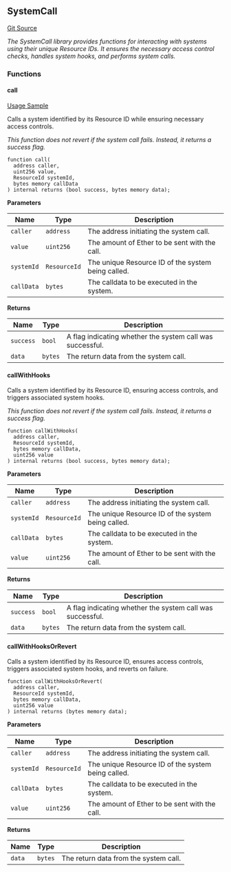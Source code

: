 [//]: # "This file is autogenerated, do not change manually"

## SystemCall

[Git Source](https://github.com/latticexyz/mud/blob/main/packages/world/src/SystemCall.sol)

_The SystemCall library provides functions for interacting with systems using their unique Resource IDs.
It ensures the necessary access control checks, handles system hooks, and performs system calls._

### Functions

#### call

[Usage Sample](/world/systems#using-call)

Calls a system identified by its Resource ID while ensuring necessary access controls.

_This function does not revert if the system call fails. Instead, it returns a success flag._

```solidity
function call(
  address caller,
  uint256 value,
  ResourceId systemId,
  bytes memory callData
) internal returns (bool success, bytes memory data);
```

**Parameters**

| Name       | Type         | Description                                        |
| ---------- | ------------ | -------------------------------------------------- |
| `caller`   | `address`    | The address initiating the system call.            |
| `value`    | `uint256`    | The amount of Ether to be sent with the call.      |
| `systemId` | `ResourceId` | The unique Resource ID of the system being called. |
| `callData` | `bytes`      | The calldata to be executed in the system.         |

**Returns**

| Name      | Type    | Description                                               |
| --------- | ------- | --------------------------------------------------------- |
| `success` | `bool`  | A flag indicating whether the system call was successful. |
| `data`    | `bytes` | The return data from the system call.                     |

#### callWithHooks

Calls a system identified by its Resource ID, ensuring access controls, and triggers associated system hooks.

_This function does not revert if the system call fails. Instead, it returns a success flag._

```solidity
function callWithHooks(
  address caller,
  ResourceId systemId,
  bytes memory callData,
  uint256 value
) internal returns (bool success, bytes memory data);
```

**Parameters**

| Name       | Type         | Description                                        |
| ---------- | ------------ | -------------------------------------------------- |
| `caller`   | `address`    | The address initiating the system call.            |
| `systemId` | `ResourceId` | The unique Resource ID of the system being called. |
| `callData` | `bytes`      | The calldata to be executed in the system.         |
| `value`    | `uint256`    | The amount of Ether to be sent with the call.      |

**Returns**

| Name      | Type    | Description                                               |
| --------- | ------- | --------------------------------------------------------- |
| `success` | `bool`  | A flag indicating whether the system call was successful. |
| `data`    | `bytes` | The return data from the system call.                     |

#### callWithHooksOrRevert

Calls a system identified by its Resource ID, ensures access controls, triggers associated system hooks, and reverts on failure.

```solidity
function callWithHooksOrRevert(
  address caller,
  ResourceId systemId,
  bytes memory callData,
  uint256 value
) internal returns (bytes memory data);
```

**Parameters**

| Name       | Type         | Description                                        |
| ---------- | ------------ | -------------------------------------------------- |
| `caller`   | `address`    | The address initiating the system call.            |
| `systemId` | `ResourceId` | The unique Resource ID of the system being called. |
| `callData` | `bytes`      | The calldata to be executed in the system.         |
| `value`    | `uint256`    | The amount of Ether to be sent with the call.      |

**Returns**

| Name   | Type    | Description                           |
| ------ | ------- | ------------------------------------- |
| `data` | `bytes` | The return data from the system call. |
